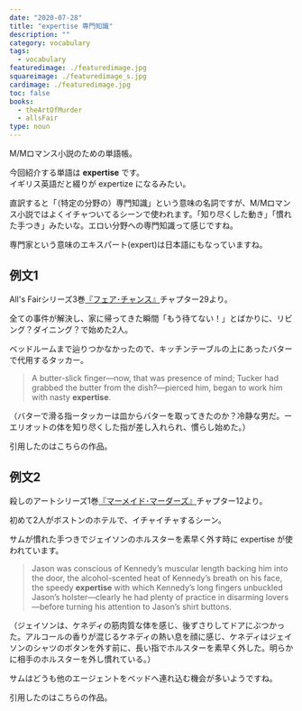 ```yaml
---
date: "2020-07-28"
title: "expertise 専門知識"
description: ""
category: vocabulary
tags:
  - vocabulary
featuredimage: ./featuredimage.jpg
squareimage: ./featuredimage_s.jpg
cardimage: ./featuredimage.jpg
toc: false
books:
  - theArtOfMurder
  - allsFair
type: noun
---
```



M/Mロマンス小説のための単語帳。

今回紹介する単語は __expertise__ です。  
イギリス英語だと綴りが expertize になるみたい。

直訳すると「（特定の分野の）専門知識」という意味の名詞ですが、M/Mロマンス小説ではよくイチャついてるシーンで使われます。「知り尽くした動き」「慣れた手つき」みたいな。エロい分野への専門知識って感じですね。

専門家という意味のエキスパート(expert)は日本語にもなっていますね。

## 例文1

All's Fairシリーズ3巻[『フェア･チャンス』](/mm-romance/fair-chance/)チャプター29より。

全ての事件が解決し、家に帰ってきた瞬間「もう待てない！」とばかりに、リビング？ダイニング？で始めた2人。

ベッドルームまで辿りつかなかったので、キッチンテーブルの上にあったバターで代用するタッカー。

<Blockquote srcName="Fair Chance (All's Fair #3)" srcURL="https://amzn.to/3fVJehs" book>
A butter-slick finger—now, that was presence of mind; Tucker had grabbed the butter from the dish?—pierced him, began to work him with nasty <strong>expertise</strong>.
</Blockquote>

<p className="translation">（バターで滑る指ータッカーは皿からバターを取ってきたのか？冷静な男だ。ーエリオットの体を知り尽くした指が差し入れられ、慣らし始めた。）</p>

引用したのはこちらの作品。

<Amazon
  asin="B083NX8Q66"
  title="フェア･チャンス (All's Fair #3)"
  url="https://amzn.to/3fZ7iQk"
  author="ジョシュ･ラニヨン"
/>

<Amazon
  asin="B01MSLD8L2"
  title="Fair Chance (All's Fair #3)"
  url="https://amzn.to/3eXoTXz"
  author="Josh Lanyon"
/>

## 例文2

殺しのアートシリーズ1巻[『マーメイド･マーダーズ』](/mm-romance/the-mermaid-murders/)チャプター12より。

初めて2人がボストンのホテルで、イチャイチャするシーン。

サムが慣れた手つきでジェイソンのホルスターを素早く外す時に expertise が使われています。

<Blockquote srcName="The Mermaid Murders (The Art of Murder #1)" srcURL="https://amzn.to/3jCzevF" book>
Jason was conscious of Kennedy’s muscular length backing him into the door, the alcohol-scented heat of Kennedy’s breath on his face, the speedy <strong>expertise</strong> with which Kennedy’s long fingers unbuckled Jason’s holster—clearly he had plenty of practice in disarming lovers—before turning his attention to Jason’s shirt buttons.
</Blockquote>

<p className="translation">（ジェイソンは、ケネディの筋肉質な体を感じ、後ずさりしてドアにぶつかった。アルコールの香りが混じるケネディの熱い息を顔に感じ、ケネディはジェイソンのシャツのボタンを外す前に、長い指でホルスターを素早く外した。明らかに相手のホルスターを外し慣れている。）</p>

サムはどうも他のエージェントをベッドへ連れ込む機会が多いようですね。

引用したのはこちらの作品。

<Amazon
  asin="B07L8WN6FL"
  title="マーメイド･マーダーズ (殺しのアート #1)"
  url="https://amzn.to/30Jnz5z"
  author="ジョシュ･ラニヨン"
/>

<Amazon
  asin="B018UJ80EA"
  title="The Mermaid Murders (The Art of Murder #1)"
  url="https://amzn.to/3jCzevF"
  author="Josh Lanyon"
  KindleUnlimited
/>

<EnglishNotes />
